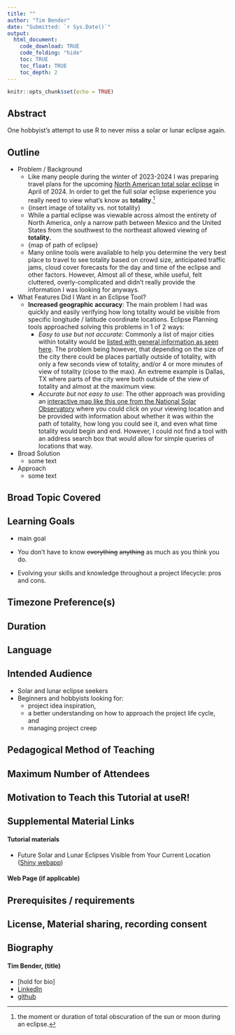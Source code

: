 ```yaml
---
title: ""
author: "Tim Bender"
date: "Submitted: `r Sys.Date()`"
output:
  html_document:
    code_download: TRUE
    code_folding: "hide"
    toc: TRUE
    toc_float: TRUE
    toc_depth: 2
---
```


```r
knitr::opts_chunk$set(echo = TRUE)
```

## Abstract

One hobbyist's attempt to use R to never miss a solar or lunar eclipse again.

## Outline

-   Problem / Background
    -   Like many people during the winter of 2023-2024 I was preparing travel plans for the upcoming [North American total solar eclipse](https://science.nasa.gov/eclipses/future-eclipses/eclipse-2024/) in April of 2024. In order to get the full solar eclipse experience you really need to view what's know as **totality**.[^1]
    -   {insert image of totality vs. not totality}
    -   While a partial eclipse was viewable across almost the entirety of North America, only a narrow path between Mexico and the United States from the southwest to the northeast allowed viewing of **totality.**
    -   {map of path of eclipse}
    -   Many online tools were available to help you determine the very best place to travel to see totality based on crowd size, anticipated traffic jams, cloud cover forecasts for the day and time of the eclipse and other factors. However, Almost all of these, while useful, felt cluttered, overly-complicated and didn't really provide the information I was looking for anyways.
-   What Features Did I Want in an Eclipse Tool?
    -   **Increased geographic accuracy**: The main problem I had was quickly and easily verifying how long totality would be visible from specific longitude / latitude coordinate locations. Eclipse Planning tools approached solving this problems in 1 of 2 ways:
        -   *Easy to use but not accurate*: Commonly a list of major cities within totality would be [listed with general information as seen here](https://eclipse2024.org/somcow24.html). The problem being however, that depending on the size of the city there could be places partially outside of totality, with only a few seconds view of totality, and/or 4 or more minutes of view of totality (close to the max). An extreme example is Dallas, TX where parts of the city were both outside of the view of totality and almost at the maximum view.
        -   *Accurate but not easy to use*: The other approach was providing an [interactive map like this one from the National Solar Observatory](https://nso.edu/for-public/eclipse-map-2024/) where you could click on your viewing location and be provided with information about whether it was within the path of totality, how long you could see it, and even what time totality would begin and end. However, I could not find a tool with an address search box that would allow for simple queries of locations that way.
-   Broad Solution
    -   some text
-   Approach
    -   some text

[^1]: the moment or duration of total obscuration of the sun or moon during an eclipse.

## Broad Topic Covered

## Learning Goals

-   main goal

-   You don't have to know ~~everything~~ ~~anything~~ as much as you think you do.

-   Evolving your skills and knowledge throughout a project lifecycle: pros and cons.

## Timezone Preference(s)

## Duration

## Language

## Intended Audience

-   Solar and lunar eclipse seekers
-   Beginners and hobbyists looking for:
    -   project idea inspiration,
    -   a better understanding on how to approach the project life cycle, and
    -   managing project creep

## Pedagogical Method of Teaching

## Maximum Number of Attendees

## Motivation to Teach this Tutorial at useR!

## Supplemental Material Links

#### Tutorial materials

-   Future Solar and Lunar Eclipses Visible from Your Current Location ([Shiny webapp](https://tim-bender.shinyapps.io/shiny_all_eclipses/))

#### Web Page (if applicable)

## Prerequisites / requirements

## License, Material sharing, recording consent

## Biography

#### Tim Bender, (title)

-   [hold for bio]
-   [LinkedIn](https://www.linkedin.com/in/tim-bender-238870171/)
-   [github](https://github.com/benda18)
